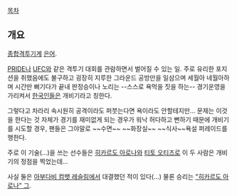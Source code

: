 [[목차]]
== 개요 ==
[[종합격투기]]계 [[은어]].

[[PRIDE]]나 [[UFC]]와 같은 격투기 대회를 관람하면서 벌어질 수 있는 일. 주로 유리한 포지션을 취했음에도 불구하고 굉장히 지루한 그라운드 공방만을 일삼으며 세월아 네월아하며 시간만 뻐기다가 끝내 판정승이나 노리는 --스스로 욕먹을 짓을 하는-- 경기운영을 가리켜서 [[한국인]]들은 개비기라고 칭한다.

그렇다고 차라리 속시원히 공격이라도 퍼붓는다면 욕이라도 안할테지만... 문제는 이것을 한다는 것 자체가 경기를 재미없게 되는 경우가 워낙 허다하고 뻔하기 때문에 개비기를 시도할 경우, 팬들은 그야말로 ~~수면~~ ~~화장실~~ ~~식사~~욕설 퍼레이드를 행한다.

주로 이 기술(...)을 쓰는 선수들은 [[히카르도 아로나]]와 [[티토 오티즈]]로 이 두 사람은 개비기의 정점을 찍었는데... 

사실 둘은 [[아부다비 컴뱃 레슬링]]에서 대결했던 적이 있다(...) 물론 승리는 [["히카르도 아로나" 그]].
